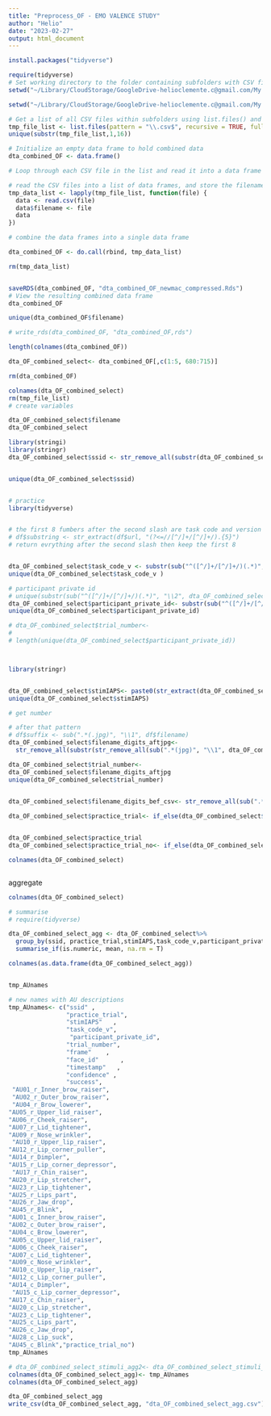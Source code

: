 ```yaml
---
title: "Preprocess_OF - EMO VALENCE STUDY"
author: "Helio"
date: "2023-02-27"
output: html_document
---
```



```r

install.packages("tidyverse")

require(tidyverse)
# Set working directory to the folder containing subfolders with CSV files
setwd("~/Library/CloudStorage/GoogleDrive-helioclemente.c@gmail.com/My Drive/University of Oxford/Students/StephaniesProject/Data/OpenFace1")

setwd("~/Library/CloudStorage/GoogleDrive-helioclemente.c@gmail.com/My Drive/University of Oxford/Students/StephaniesProject/Data/OpenFace1")

# Get a list of all CSV files within subfolders using list.files() and recursive = TRUE
tmp_file_list <- list.files(pattern = "\\.csv$", recursive = TRUE, full.names = TRUE)
unique(substr(tmp_file_list,1,16))

# Initialize an empty data frame to hold combined data
dta_combined_OF <- data.frame()

# Loop through each CSV file in the list and read it into a data frame using read.csv()

# read the CSV files into a list of data frames, and store the filename as a new column in each data frame
tmp_data_list <- lapply(tmp_file_list, function(file) {
  data <- read.csv(file)
  data$filename <- file
  data
})

# combine the data frames into a single data frame

dta_combined_OF <- do.call(rbind, tmp_data_list)

rm(tmp_data_list)


saveRDS(dta_combined_OF, "dta_combined_OF_newmac_compressed.Rds")
# View the resulting combined data frame
dta_combined_OF

unique(dta_combined_OF$filename)

# write_rds(dta_combined_OF, "dta_combined_OF,rds")

length(colnames(dta_combined_OF))

dta_OF_combined_select<- dta_combined_OF[,c(1:5, 680:715)]

rm(dta_combined_OF)

colnames(dta_OF_combined_select)
rm(tmp_file_list)
# create variables

dta_OF_combined_select$filename
dta_OF_combined_select

library(stringi)
library(stringr)
dta_OF_combined_select$ssid <- str_remove_all(substr(dta_OF_combined_select$filename, 2,16),"/")


unique(dta_OF_combined_select$ssid)


# practice
library(tidyverse)


# the first 8 fumbers after the second slash are task code and version
# df$substring <- str_extract(df$url, "(?<=//[^/]+/[^/]+/).{5}")
# return evrything after the second slash then keep the first 8 


dta_OF_combined_select$task_code_v <- substr(sub("^([^/]+/[^/]+/)(.*)", "\\2", dta_OF_combined_select$filename), 1,8)
unique(dta_OF_combined_select$task_code_v )

# participant private id
# unique(substr(sub("^([^/]+/[^/]+/)(.*)", "\\2", dta_OF_combined_select$filename), 10,10+7))
dta_OF_combined_select$participant_private_id<- substr(sub("^([^/]+/[^/]+/)(.*)", "\\2", dta_OF_combined_select$filename), 10,10+6)
unique(dta_OF_combined_select$participant_private_id)

# dta_OF_combined_select$trial_number<- 
# 
# length(unique(dta_OF_combined_select$participant_private_id))



library(stringr)


dta_OF_combined_select$stimIAPS<- paste0(str_extract(dta_OF_combined_select$filename, "(.{4})(?=\\jpg)"),".jpg")
unique(dta_OF_combined_select$stimIAPS)

# get number

# after that pattern
# df$suffix <- sub(".*(.jpg)", "\\1", df$filename)
dta_OF_combined_select$filename_digits_aftjpg<- 
  str_remove_all(substr(str_remove_all(sub(".*(jpg)", "\\1", dta_OF_combined_select$filename),"jpg-"),1,2),"-")

dta_OF_combined_select$trial_number<-
dta_OF_combined_select$filename_digits_aftjpg
unique(dta_OF_combined_select$trial_number)
 

dta_OF_combined_select$filename_digits_bef_csv<- str_remove_all(sub(".*(-)", "\\1", str_remove_all(sub(".*(jpg)", "\\1", dta_OF_combined_select$filename),"jpg-")), "-|.csv")

dta_OF_combined_select$practice_trial<- if_else(dta_OF_combined_select$filename_digits_bef_csv == "1", "practice", "trial")


dta_OF_combined_select$practice_trial
dta_OF_combined_select$practice_trial_no<- if_else(dta_OF_combined_select$practice_trial == "trial",2,1)

colnames(dta_OF_combined_select)



```

aggregate
```r

colnames(dta_OF_combined_select)

# summarise 
# require(tidyverse)

dta_OF_combined_select_agg <- dta_OF_combined_select%>%
  group_by(ssid, practice_trial,stimIAPS,task_code_v,participant_private_id,trial_number)%>%
  summarise_if(is.numeric, mean, na.rm = T)

colnames(as.data.frame(dta_OF_combined_select_agg))


tmp_AUnames

# new names with AU descriptions
tmp_AUnames<- c("ssid" ,         
                "practice_trial", 
                "stimIAPS"   ,   
                "task_code_v",
                 "participant_private_id",
                "trial_number",
                "frame"    ,     
                "face_id"      , 
                "timestamp"   ,  
                "confidence" ,   
                "success",
 "AU01_r_Inner_brow_raiser",   
 "AU02_r_Outer_brow_raiser",   
 "AU04_r_Brow_lowerer",       
"AU05_r_Upper_lid_raiser",    
"AU06_r_Cheek_raiser",        
"AU07_r_Lid_tightener",       
"AU09_r_Nose_wrinkler",      
 "AU10_r_Upper_lip_raiser",    
"AU12_r_Lip_corner_puller",   
"AU14_r_Dimpler",             
"AU15_r_Lip_corner_depressor",
 "AU17_r_Chin_raiser",         
"AU20_r_Lip_stretcher",       
"AU23_r_Lip_tightener",      
"AU25_r_Lips_part",          
"AU26_r_Jaw_drop",            
"AU45_r_Blink",               
"AU01_c_Inner_brow_raiser",   
"AU02_c_Outer_brow_raiser",  
"AU04_c_Brow_lowerer",        
"AU05_c_Upper_lid_raiser",    
"AU06_c_Cheek_raiser",        
"AU07_c_Lid_tightener",      
"AU09_c_Nose_wrinkler",      
"AU10_c_Upper_lip_raiser",    
"AU12_c_Lip_corner_puller",   
"AU14_c_Dimpler",            
 "AU15_c_Lip_corner_depressor",
"AU17_c_Chin_raiser",        
"AU20_c_Lip_stretcher",       
"AU23_c_Lip_tightener",      
"AU25_c_Lips_part",          
"AU26_c_Jaw_drop",    
"AU28_c_Lip_suck",    
"AU45_c_Blink","practice_trial_no")
tmp_AUnames

# dta_OF_combined_select_stimuli_agg2<- dta_OF_combined_select_stimuli_agg
colnames(dta_OF_combined_select_agg)<- tmp_AUnames
colnames(dta_OF_combined_select_agg)

dta_OF_combined_select_agg
write_csv(dta_OF_combined_select_agg, "dta_OF_combined_select_agg.csv")


```


